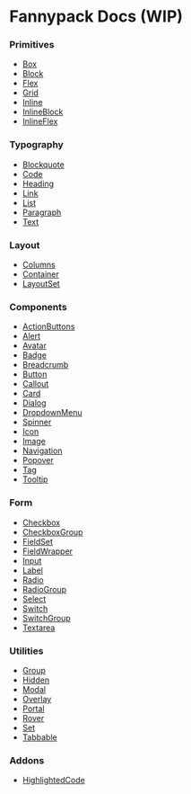 # Fannypack Docs (WIP)

### Primitives

- [Box](/primitives/box)
- [Block](/primitives/block)
- [Flex](/primitives/flex)
- [Grid](/primitives/grid)
- [Inline](/primitives/inline)
- [InlineBlock](/primitives/inlineblock)
- [InlineFlex](/primitives/inlineflex)

### Typography

- [Blockquote](/typography/blockquote)
- [Code](/typography/code)
- [Heading](/typography/heading)
- [Link](/typography/link)
- [List](/typography/list)
- [Paragraph](/typography/paragraph)
- [Text](/typography/text)

### Layout

- [Columns](/layout/columns)
- [Container](/layout/container)
- [LayoutSet](/layout/layoutset)

### Components

- [ActionButtons](/components/actionbuttons)
- [Alert](/components/alert)
- [Avatar](/components/avatar)
- [Badge](/components/badge)
- [Breadcrumb](/components/breadcrumb)
- [Button](/components/button)
- [Callout](/components/callout)
- [Card](/components/card)
- [Dialog](/components/dialog)
- [DropdownMenu](/components/dropdownmenu)
- [Spinner](/components/spinner)
- [Icon](/components/icon)
- [Image](/components/image)
- [Navigation](/components/navigation)
- [Popover](/components/popover)
- [Tag](/components/tag)
- [Tooltip](/components/tooltip)

### Form

- [Checkbox](/form/checkbox)
- [CheckboxGroup](/form/checkboxgroup)
- [FieldSet](/form/fieldset)
- [FieldWrapper](/form/fieldwrapper)
- [Input](/form/input)
- [Label](/form/label)
- [Radio](/form/radio)
- [RadioGroup](/form/radiogroup)
- [Select](/form/select)
- [Switch](/form/switch)
- [SwitchGroup](/form/switchgroup)
- [Textarea](/form/textarea)

### Utilities

- [Group](/utilities/group)
- [Hidden](/utilities/hidden)
- [Modal](/utilities/modal)
- [Overlay](/utilities/overlay)
- [Portal](/utilities/portal)
- [Rover](/utilities/rover)
- [Set](/utilities/set)
- [Tabbable](/utilities/tabbable)

### Addons

- [HighlightedCode](/addons/highlightedcode)

